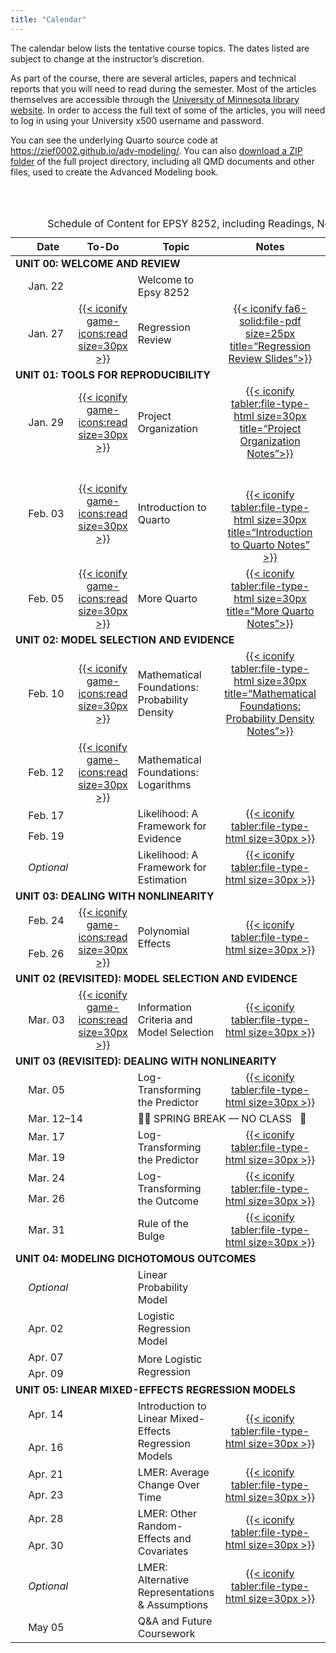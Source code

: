 ```yaml
---
title: "Calendar"
---
```



The calendar below lists the tentative course topics. The dates listed are subject to change at the instructor's discretion.

As part of the course, there are several articles, papers and technical reports that you will need to read during the semester. Most of the articles themselves are accessible through the [University of Minnesota library website](http://www.lib.umn.edu). In order to access the full text of some of the articles, you will need to log in using your University x500 username and password.

You can see the underlying Quarto source code at <https://zief0002.github.io/adv-modeling/>. You can also [download a ZIP folder](https://github.com/zief0002/adv-modeling/archive/refs/heads/main.zip) of the full project directory, including all QMD documents and other files, used to create the Advanced Modeling book.

<br /><br />


<table class="table">
<caption>Schedule of Content for EPSY 8252, including Readings, Notes, Worksheets, and R Script Files</caption>
<thead>
<tr>
<th style="width:10%;" id="blank"></th>
<th style="width:10%;" id="date">Date</th>
<th style="width:10%;text-align:center" id="todo">To-Do</th>
<th style="width:40%;" id="topic">Topic</th>
<th style="width:10%;text-align:center" id="notes">Notes</th>
<th style="width:10%;text-align:center" id="worksheet">Worksheet</th>
<th style="width:10%;text-align:center" id="script">Script</th>
</tr>
</thead>

<tbody>

<!-- ---------------------------------- -->
<!-- UNIT 00: WELCOME AND REVIEW    -->
<!-- ---------------------------------- -->

<tr>
<td colspan="7" scope="colgroup" headers="blank todo topic notes worksheet script"><b>UNIT 00: WELCOME AND REVIEW</b></td>
</tr>

<tr>
<td align="center" style="vertical-align:middle;" headers="blank">&nbsp;</td>
<td headers="date">Jan. 22</td>
<td align="center" style="vertical-align:middle;" headers="todo"></td>
<td headers="topic">Welcome to Epsy 8252</td>
<td align="center" style="vertical-align:middle;" headers="notes"></td>
<td align="center" style="vertical-align:middle;" headers="worksheet"></td>
<td align="center" style="vertical-align:middle;" headers="script"></td>
</tr>

<tr>
<td align="center" style="vertical-align:middle;" headers="blank">&nbsp;</td>
<td style="vertical-align:middle;" headers="date">Jan. 27</td>
<td align="center" style="vertical-align:middle;" headers="todo">
  [{{< iconify game-icons:read size=30px >}}](readings/01-update-tech.html)
</td>
<td style="vertical-align:middle;" headers="topic">Regression Review</td>
<td align="center" style="vertical-align:middle;" headers="notes">
  [{{< iconify fa6-solid:file-pdf size=25px title="Regression Review Slides">}}](files/01-regression-review.pdf)
</td>
<td align="center" style="vertical-align:middle;" headers="worksheet">
  [{{< iconify fa6-solid:file-pen size=25px title="Worksheet">}}](worksheets/worksheet-01-regression-review.html)
</td>
<td align="center" style="vertical-align:middle;" headers="script">
  [{{< iconify file-icons:r size=30px title="Regression Review R Script File">}}](scripts/01-regression-review.R)
</td>
</tr>


<!-- ---------------------------------- -->
<!-- UNIT 01: TOOLS FOR REPRODUCIBILITY -->
<!-- ---------------------------------- -->

<tr>
<td colspan="7" scope="colgroup" headers="blank todo topic notes worksheet script"><b>UNIT 01: TOOLS FOR REPRODUCIBILITY</b></td>
</tr>

<tr>
<td align="center" style="vertical-align:middle;" headers="blank">&nbsp;</td>
<td style="vertical-align:middle;" headers="date">Jan. 29</td>
<td align="center" style="vertical-align:middle;" headers="todo">
  [{{< iconify game-icons:read size=30px >}}](readings/02-project-organization.html)
</td>
<td style="vertical-align:middle;" headers="topic">Project Organization</td>
<td align="center" style="vertical-align:middle;" headers="notes">
  [{{< iconify tabler:file-type-html size=30px title="Project Organization Notes">}}](https://zief0002.github.io/adv-modeling/01-02-project-organization.html)
</td>
<td align="center" style="vertical-align:middle;" headers="worksheet"></td>
<td align="center" style="vertical-align:middle;" headers="script"></td>
</tr>

<tr>
<td align="center" style="vertical-align:middle;" headers="blank">&nbsp;</td>
<td style="vertical-align:middle;" headers="date">Feb. 03</td>
<td align="center" style="vertical-align:middle;" headers="todo">
  [{{< iconify game-icons:read size=30px >}}](readings/03-introduction-to-quarto.html)
</td>
<td style="vertical-align:middle;" headers="topic">Introduction to Quarto</td>
<td align="center" style="vertical-align:middle;" headers="notes">
  <br/><br />
  [{{< iconify tabler:file-type-html size=30px title="Introduction to Quarto Notes" >}}](https://zief0002.github.io/adv-modeling/01-03-introduction-to-quarto.html)
</td>
<td align="center" style="vertical-align:middle;" headers="worksheet">
    [{{< iconify fa6-solid:file-pen size=25px title="Introduction to Quarto Worksheet" >}}](worksheets/worksheet-03-hello-world-quarto.html)
</td>
<td align="center" style="vertical-align:middle;" headers="script"></td>
</tr>


<tr>
<td align="center" style="vertical-align:middle;" headers="blank">&nbsp;</td>
<td style="vertical-align:middle;" headers="date">Feb. 05</td>
<td align="center" style="vertical-align:middle;" headers="todo">
  [{{< iconify game-icons:read size=30px >}}](readings/04-more-quarto.html)
</td>
<td style="vertical-align:middle;" headers="topic">More Quarto</td>
<td align="center" style="vertical-align:middle;" headers="notes">
  [{{< iconify tabler:file-type-html size=30px title="More Quarto Notes">}}](https://zief0002.github.io/adv-modeling/01-04-more-quarto.html)
</td>
<td align="center" style="vertical-align:middle;" headers="worksheet">
   [{{< iconify fa6-solid:file-pen size=25px title="Worksheet">}}](worksheets/worksheet-04-more-quarto.html)
</td>
<td align="center" style="vertical-align:middle;" headers="script"></td>
</tr>

<!-- ------------------------------------- -->
<!-- UNIT 02: MODEL SELECTION AND EVIDENCE -->
<!-- ------------------------------------- -->

<tr>
<td colspan="7" scope="colgroup" headers="blank todo topic notes worksheet script"><b>UNIT 02: MODEL SELECTION AND EVIDENCE</b></td>
</tr>

<tr>
<td align="center" style="vertical-align:middle;" headers="blank">&nbsp;</td>
<td style="vertical-align:middle;" headers="date">Feb. 10</td>
<td align="center" style="vertical-align:middle;" headers="todo">
  [{{< iconify game-icons:read size=30px >}}](readings/05-mathematical-foundations-probability.html)
</td>
<td style="vertical-align:middle;" headers="topic">Mathematical Foundations: Probability Density</td>
<td align="center" style="vertical-align:middle;" headers="notes">
  [{{< iconify tabler:file-type-html size=30px title="Mathematical Foundations: Probability Density Notes">}}](https://zief0002.github.io/adv-modeling/02-01-mathematical-foundations-probability-density.html)
</td>
<td align="center" style="vertical-align:middle;" headers="worksheet"></td>
<td align="center" style="vertical-align:middle;" headers="script">
  [{{< iconify file-icons:r size=30px title="Mathematical Foundations: Probability Density R Script File">}}](scripts/05-mathematical-foundations-probability-density.R)
</td>
</tr>


<tr>
<td align="center" style="vertical-align:middle;" headers="blank">&nbsp;</td>
<td style="vertical-align:middle;" headers="date">Feb. 12</td>
<td align="center" style="vertical-align:middle;" headers="todo">
  [{{< iconify game-icons:read size=30px >}}](readings/06-mathematical-foundations-logarithms.html)
</td>
<td style="vertical-align:middle;" headers="topic">Mathematical Foundations: Logarithms</td>
<td align="center" style="vertical-align:middle;" headers="notes">
  <!-- [{{< iconify tabler:file-type-html size=30px >}}](notes/06-mathematical-foundations-logarithms.html) -->
</td>
<td align="center" style="vertical-align:middle;" headers="worksheet">
   <!-- [{{< iconify simple-icons:quarto size=25px >}}](https://raw.githubusercontent.com/zief0002/fluffy-ants/main/notes/06-mathematical-foundations-logarithms.qmd) -->
</td>
<td align="center" style="vertical-align:middle;" headers="script">
  <!-- [{{< iconify file-icons:r size=30px >}}](scripts/06-mathematical-foundations-logarithms.R) -->
</td>
</tr>

<tr>
<td align="center" style="vertical-align:middle;" headers="blank">&nbsp;</td>
<td style="vertical-align:middle;" headers="date">Feb. 17</td>
<td align="center" style="vertical-align:middle;" rowspan="2" headers="todo"></td>
<td style="vertical-align:middle;" rowspan="2" headers="topic">Likelihood: A Framework for Evidence</td>
<td align="center" style="vertical-align:middle;" rowspan="2" headers="notes">
  [{{< iconify tabler:file-type-html size=30px >}}](https://zief0002.github.io/adv-modeling/02-03-likelihood-framework-for-evidence.html)
</td>
<td align="center" style="vertical-align:middle;" rowspan="2" headers="worksheet"></td>
<td align="center" style="vertical-align:middle;" rowspan="2" headers="script">
  [{{< iconify file-icons:r size=30px >}}](scripts/04-likelihood-evidence.R)
</td>
</tr>

<tr>
<td align="center" style="vertical-align:middle;" headers="blank">&nbsp;</td>
<td style="vertical-align:middle;" headers="date">Feb. 19</td>
</tr>


<tr>
<td align="center" style="vertical-align:middle;" headers="blank">&nbsp;</td>
<td style="vertical-align:middle;" headers="date">*Optional* </td>
<td align="center" style="vertical-align:middle;" headers="todo"></td>
<td style="vertical-align:middle;" headers="topic">Likelihood: A Framework for Estimation</td>
<td align="center" style="vertical-align:middle;" headers="notes">
   [{{< iconify tabler:file-type-html size=30px >}}](https://zief0002.github.io/adv-modeling/02-04-likelihood-framework-for-estimation.html)
</td>
<td align="center" style="vertical-align:middle;" headers="worksheet"></td>
<td align="center" style="vertical-align:middle;" headers="script"></td>
</tr>


<!-- ------------------------------------- -->
<!-- UNIT 03: DEALING WITH NONLINEARITY -->
<!-- ------------------------------------- -->

<tr>
<td colspan="7" scope="colgroup" headers="blank todo topic notes worksheet script"><b>UNIT 03: DEALING WITH NONLINEARITY</b></td>
</tr>


<tr>
<td align="center" style="vertical-align:middle;" headers="blank">&nbsp;</td>
<td style="vertical-align:middle;" headers="date">Feb. 24</td>
<td align="center" style="vertical-align:middle;" rowspan="2" headers="todo">
  [{{< iconify game-icons:read size=30px >}}](readings/09-polynomial-effects.html)
</td>
<td style="vertical-align:middle;" rowspan="2" headers="topic">Polynomial Effects</td>
<td align="center" style="vertical-align:middle;" rowspan="2" headers="notes">
  [{{< iconify tabler:file-type-html size=30px >}}](https://zief0002.github.io/adv-modeling/03-01-polynomial-effects.html)
</td>
<td align="center" style="vertical-align:middle;" rowspan="2" headers="worksheet"></td>
<td align="center" style="vertical-align:middle;" rowspan="2" headers="script">
  [{{< iconify file-icons:r size=30px >}}](scripts/09-polynomial-effects.R)
</td>
</tr>

<tr>
<td align="center" style="vertical-align:middle;" headers="blank">&nbsp;</td>
<td style="vertical-align:middle;" headers="date">Feb. 26</td>
</tr>


<tr>
<td colspan="7" scope="colgroup" headers="blank todo topic notes worksheet script"><b>UNIT 02 (REVISITED): MODEL SELECTION AND EVIDENCE</b></td>
</tr>

<tr>
<td align="center" style="vertical-align:middle;" headers="blank">&nbsp;</td>
<td style="vertical-align:middle;" headers="date">Mar. 03</td>
<td align="center" style="vertical-align:middle;" headers="todo">
  [{{< iconify game-icons:read size=30px >}}](readings/10-information-criteria-and-model-selection.html)
</td>
<td style="vertical-align:middle;" headers="topic">Information Criteria and Model Selection</td>
<td align="center" style="vertical-align:middle;" headers="notes">
  [{{< iconify tabler:file-type-html size=30px >}}](https://zief0002.github.io/adv-modeling/03-02-information-criteria-and-model-selection.html)
</td>
<td align="center" style="vertical-align:middle;" headers="worksheet"></td>
<td align="center" style="vertical-align:middle;" headers="script">
  [{{< iconify file-icons:r size=30px >}}](scripts/10-information-criteria-and-model-selection.R)
</td>
</tr>


<!-- ------------------------------------- -->
<!-- UNIT 03 (REVISITED): DEALING WITH NONLINEARITY -->
<!-- ------------------------------------- -->

<tr>
<td colspan="7" scope="colgroup" headers="blank todo topic notes worksheet script"><b>UNIT 03 (REVISITED): DEALING WITH NONLINEARITY</b></td>
</tr>

<tr>
<td align="center" style="vertical-align:middle;" headers="blank">&nbsp;</td>
<td style="vertical-align:middle;" headers="date">Mar. 05</td>
<td align="center" style="vertical-align:middle;" headers="todo"></td>
<td style="vertical-align:middle;" headers="topic">Log-Transforming the Predictor</td>
<td align="center" style="vertical-align:middle;" headers="notes">
  [{{< iconify tabler:file-type-html size=30px >}}](https://zief0002.github.io/adv-modeling/03-03-logarithmic-transformations-predictor.html)
</td>
<td align="center" style="vertical-align:middle;" headers="worksheet"></td>
<td align="center" style="vertical-align:middle;" headers="script">
  [{{< iconify file-icons:r size=30px >}}](scripts/11-logarithmic-transformations-predictor.R)
</td>
</tr>



<tr>
<td align="center" style="vertical-align:middle;" headers="blank">&nbsp;</td>
<td style="vertical-align:middle;" colspan=2 headers="date notes">Mar. 12&ndash;14</td>
<td style="vertical-align:middle;" colspan=4 headers="topic qmd script">🎉🍹 SPRING BREAK &mdash; NO CLASS &nbsp; 🛌</td>
</tr>



<tr>
<td align="center" style="vertical-align:middle;" headers="blank">&nbsp;</td>
<td style="vertical-align:middle;" headers="date">Mar. 17</td>
<td align="center" style="vertical-align:middle;" rowspan="2" headers="todo"></td>
<td style="vertical-align:middle;" rowspan="2" headers="topic">Log-Transforming the Predictor</td>
<td align="center" style="vertical-align:middle;" rowspan="2" headers="notes">
  [{{< iconify tabler:file-type-html size=30px >}}](https://zief0002.github.io/adv-modeling/03-03-logarithmic-transformations-predictor.html)
</td>
<td align="center" style="vertical-align:middle;" rowspan="2" headers="worksheet"></td>
<td align="center" style="vertical-align:middle;" rowspan="2" headers="script">
  [{{< iconify file-icons:r size=30px >}}](scripts/11-logarithmic-transformations-predictor.R)
</td>
</tr>

<tr>
<td align="center" style="vertical-align:middle;" headers="blank">&nbsp;</td>
<td style="vertical-align:middle;" headers="date">Mar. 19</td>
</tr>


<tr>
<td align="center" style="vertical-align:middle;" headers="blank">&nbsp;</td>
<td style="vertical-align:middle;" headers="date">Mar. 24</td>
<td align="center" style="vertical-align:middle;" rowspan="2" headers="todo"></td>
<td style="vertical-align:middle;" rowspan="2" headers="topic">Log-Transforming the Outcome</td>
<td align="center" style="vertical-align:middle;" rowspan="2" headers="notes">
  [{{< iconify tabler:file-type-html size=30px >}}](https://zief0002.github.io/adv-modeling/03-04-logarithmic-transformations-outcome.html)
</td>
<td align="center" style="vertical-align:middle;" rowspan="2" headers="worksheet"></td>
<td align="center" style="vertical-align:middle;" rowspan="2" headers="script">
  [{{< iconify file-icons:r size=30px >}}](scripts/12-logarithmic-transformations-outcome.R)
</td>
</tr>

<tr>
<td align="center" style="vertical-align:middle;" headers="blank">&nbsp;</td>
<td style="vertical-align:middle;" headers="date">Mar. 26</td>
</tr>


<tr>
<td align="center" style="vertical-align:middle;" headers="blank">&nbsp;</td>
<td style="vertical-align:middle;" headers="date">Mar. 31</td>
<td align="center" style="vertical-align:middle;" headers="todo"></td>
<td style="vertical-align:middle;" headers="topic">Rule of the Bulge</td>
<td align="center" style="vertical-align:middle;" headers="notes">
  [{{< iconify tabler:file-type-html size=30px >}}](https://zief0002.github.io/adv-modeling/03-05-rule-of-the-bulge.html)
</td>
<td align="center" style="vertical-align:middle;" headers="worksheet"></td>
<td align="center" style="vertical-align:middle;" headers="script">
  [{{< iconify file-icons:r size=30px >}}](scripts/13-rule-of-the-bulge.R)
</td>
</tr>


<!-- -------------------------------------- -->
<!-- Unit 04: Modeling Dichotomous Outcomes -->
<!-- -------------------------------------- -->

<tr>
<td colspan="7" scope="colgroup" headers="blank todo topic notes worksheet script"><b>UNIT 04: MODELING DICHOTOMOUS OUTCOMES</b></td>
</tr>


<tr>
<td align="center" style="vertical-align:middle;" headers="blank">&nbsp;</td>
<td style="vertical-align:middle;" headers="date">*Optional*</td>
<td align="center" style="vertical-align:middle;" headers="todo"></td>
<td style="vertical-align:middle;" headers="topic">Linear Probability Model</td>
<td align="center" style="vertical-align:middle;" headers="notes">
  <!-- [{{< iconify tabler:file-type-html size=30px >}}](notes/10-optional-linear-probability-model.html) -->
</td>
<td align="center" style="vertical-align:middle;" headers="worksheet">
   <!-- [{{< iconify simple-icons:quarto size=25px >}}](https://raw.githubusercontent.com/zief0002/fluffy-ants/main/notes/10-optional-linear-probability-model.qmd) -->
</td>
<td align="center" style="vertical-align:middle;" headers="script">
  <!-- [{{< iconify file-icons:r size=30px >}}](scripts/10-optional-linear-probability-model.R) -->
</td>
</tr>


<tr>
<td align="center" style="vertical-align:middle;" headers="blank">&nbsp;</td>
<td style="vertical-align:middle;" headers="date">Apr. 02</td>
<td align="center" style="vertical-align:middle;" headers="todo"></td>
<td style="vertical-align:middle;" headers="topic">Logistic Regression Model</td>
<td align="center" style="vertical-align:middle;" headers="notes">
  <!-- [{{< iconify tabler:file-type-html size=30px >}}](notes/10-optional-linear-probability-model.html) -->
</td>
<td align="center" style="vertical-align:middle;" headers="worksheet">
   <!-- [{{< iconify simple-icons:quarto size=25px >}}](https://raw.githubusercontent.com/zief0002/fluffy-ants/main/notes/10-optional-linear-probability-model.qmd) -->
</td>
<td align="center" style="vertical-align:middle;" headers="script">
  <!-- [{{< iconify file-icons:r size=30px >}}](scripts/10-optional-linear-probability-model.R) -->
</td>
</tr>


<tr>
<td align="center" style="vertical-align:middle;" headers="blank">&nbsp;</td>
<td style="vertical-align:middle;" headers="date">Apr. 07</td>
<td align="center" style="vertical-align:middle;" rowspan="2" headers="todo"></td>
<td style="vertical-align:middle;" rowspan="2" headers="topic">More Logistic Regression</td>
<td align="center" style="vertical-align:middle;" rowspan="2" headers="notes">
  <!-- [{{< iconify tabler:file-type-html size=30px >}}](notes/08-logarithmic-transformations-predictor.html) -->
</td>
<td align="center" style="vertical-align:middle;" rowspan="2" headers="worksheet">
   <!-- [{{< iconify simple-icons:quarto size=25px >}}](https://raw.githubusercontent.com/zief0002/fluffy-ants/main/notes/08-logarithmic-transformations-predictor.qmd) -->
</td>
<td align="center" style="vertical-align:middle;" rowspan="2" headers="script">
  <!-- [{{< iconify file-icons:r size=30px >}}](scripts/08-logarithmic-transformations-predictor.R) -->
</td>
</tr>

<tr>
<td align="center" style="vertical-align:middle;" headers="blank">&nbsp;</td>
<td style="vertical-align:middle;" headers="date">Apr. 09</td>
</tr>

<!-- ----------------------------------------------- -->
<!-- Unit 05: Linear Mixed-Effects Regression Models -->
<!-- ----------------------------------------------- -->

<tr>
<td colspan="7" scope="colgroup" headers="blank todo topic notes worksheet script"><b>UNIT 05: LINEAR MIXED-EFFECTS REGRESSION MODELS</b></td>
</tr>


<tr>
<td align="center" style="vertical-align:middle;" headers="blank">&nbsp;</td>
<td style="vertical-align:middle;" headers="date">Apr. 14</td>
<td align="center" style="vertical-align:middle;" rowspan="2" headers="todo"></td>
<td style="vertical-align:middle;" rowspan="2" headers="topic">Introduction to Linear Mixed-Effects Regression Models</td>
<td align="center" style="vertical-align:middle;" rowspan="2" headers="notes">
  [{{< iconify tabler:file-type-html size=30px >}}](https://zief0002.github.io/adv-modeling/05-01-introduction-to-mixed-effects-models.html)
</td>
<td align="center" style="vertical-align:middle;" rowspan="2" headers="worksheet"></td>
<td align="center" style="vertical-align:middle;" rowspan="2" headers="script">
  [{{< iconify file-icons:r size=30px >}}](scripts/17-introduction-to-mixed-effects-models.R)
</td>
</tr>

<tr>
<td align="center" style="vertical-align:middle;" headers="blank">&nbsp;</td>
<td headers="date">Apr. 16</td>
</tr>


<tr>
<td align="center" style="vertical-align:middle;" headers="blank">&nbsp;</td>
<td style="vertical-align:middle;" headers="date">Apr. 21</td>
<td align="center" style="vertical-align:middle;" rowspan="2" headers="todo"></td>
<td style="vertical-align:middle;" rowspan="2" headers="topic">LMER: Average Change Over Time</td>
<td align="center" style="vertical-align:middle;" rowspan="2" headers="notes">
  [{{< iconify tabler:file-type-html size=30px >}}](https://zief0002.github.io/adv-modeling/05-02-lmer-average-change-over-time.html)
</td>
<td align="center" style="vertical-align:middle;" rowspan="2" headers="worksheet"></td>
<td align="center" style="vertical-align:middle;" rowspan="2" headers="script">
  [{{< iconify file-icons:r size=30px >}}](scripts/18-lmer-average-change-over-time.R)
</td>
</tr>

<tr>
<td align="center" style="vertical-align:middle;" headers="blank">&nbsp;</td>
<td style="vertical-align:middle;" headers="date">Apr. 23</td>
</tr>


<tr>
<td align="center" style="vertical-align:middle;" headers="blank">&nbsp;</td>
<td style="vertical-align:middle;" headers="date">Apr. 28</td>
<td align="center" style="vertical-align:middle;" rowspan="2" headers="todo"></td>
<td style="vertical-align:middle;" rowspan="2" headers="topic">LMER: Other Random-Effects and Covariates</td>
<td align="center" style="vertical-align:middle;" rowspan="2" headers="notes">
  [{{< iconify tabler:file-type-html size=30px >}}](https://zief0002.github.io/adv-modeling/05-03-lmer-other-random-effects-and-covariates.html)
</td>
<td align="center" style="vertical-align:middle;" rowspan="2" headers="worksheet"></td>
<td align="center" style="vertical-align:middle;" rowspan="2" headers="script">
  [{{< iconify file-icons:r size=30px >}}](scripts/19-lmer-other-random-effects-and-covariates.R)
</td>
</tr>

<tr>
<td align="center" style="vertical-align:middle;" headers="blank">&nbsp;</td>
<td style="vertical-align:middle;" headers="date">Apr. 30</td>
</tr>

<tr>
<td align="center" style="vertical-align:middle;" headers="blank">&nbsp;</td>
<td style="vertical-align:middle;" headers="date">*Optional*</td>
<td align="center" style="vertical-align:middle;" headers="todo"></td>
<td style="vertical-align:middle;" headers="topic">LMER: Alternative Representations &amp; Assumptions</td>
<td align="center" style="vertical-align:middle;" headers="notes">
  [{{< iconify tabler:file-type-html size=30px >}}](https://zief0002.github.io/adv-modeling/05-04-lmer-alt-representations-and-assumptions.html)
</td>
<td align="center" style="vertical-align:middle;" headers="worksheet"></td>
<td align="center" style="vertical-align:middle;" headers="script"></td>
</tr>


<tr>
<td align="center" style="vertical-align:middle;" headers="blank">&nbsp;</td>
<td style="vertical-align:middle;" headers="date">May 05</td>
<td align="center" style="vertical-align:middle;" headers="todo"></td>
<td style="vertical-align:middle;" headers="topic">Q&amp;A and Future Coursework</td>
<td align="center" style="vertical-align:middle;" headers="notes">
  <!-- [{{< iconify tabler:file-type-html size=30px >}}](notes/10-optional-linear-probability-model.html) -->
</td>
<td align="center" style="vertical-align:middle;" headers="worksheet">
   <!-- [{{< iconify simple-icons:quarto size=25px >}}](https://raw.githubusercontent.com/zief0002/fluffy-ants/main/notes/10-optional-linear-probability-model.qmd) -->
</td>
<td align="center" style="vertical-align:middle;" headers="script">
  <!-- [{{< iconify file-icons:r size=30px >}}](scripts/10-optional-linear-probability-model.R) -->
</td>
</tr>


</tbody>
</table>   






<!-- ### Feb. 10: More Quarto---Citations, Equations, Creating Tables with `gt` -->

<!-- - [Notes: Citations](notes/03-more-quarto.html) <br /> -->
<!-- - [Notes: Creating Tables ](notes/03-creating-tables.html) <br /> -->
<!-- - [QMD Document: Citations](https://raw.githubusercontent.com/zief0002/fluffy-ants/main/notes/03-more-quarto.qmd) -->
<!-- - [QMD Document: Creating Tables](https://raw.githubusercontent.com/zief0002/fluffy-ants/main/notes/03-creating-tables.qmd) -->





